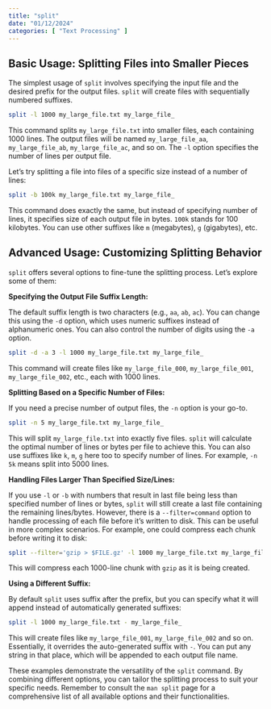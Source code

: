 ```yaml
---
title: "split"
date: "01/12/2024"
categories: [ "Text Processing" ]
---
```

## Basic Usage: Splitting Files into Smaller Pieces

The simplest usage of `split` involves specifying the input file and the desired prefix for the output files.  `split` will create files with sequentially numbered suffixes.

```bash
split -l 1000 my_large_file.txt my_large_file_
```

This command splits `my_large_file.txt` into smaller files, each containing 1000 lines.  The output files will be named `my_large_file_aa`, `my_large_file_ab`, `my_large_file_ac`, and so on.  The `-l` option specifies the number of lines per output file.

Let's try splitting a file into files of a specific size instead of a number of lines:

```bash
split -b 100k my_large_file.txt my_large_file_
```

This command does exactly the same, but instead of specifying number of lines, it specifies size of each output file in bytes. `100k` stands for 100 kilobytes. You can use other suffixes like `m` (megabytes), `g` (gigabytes), etc.


## Advanced Usage: Customizing Splitting Behavior

`split` offers several options to fine-tune the splitting process. Let's explore some of them:

**Specifying the Output File Suffix Length:**

The default suffix length is two characters (e.g., `aa`, `ab`, `ac`). You can change this using the `-d` option, which uses numeric suffixes instead of alphanumeric ones.  You can also control the number of digits using the `-a` option.

```bash
split -d -a 3 -l 1000 my_large_file.txt my_large_file_
```

This command will create files like `my_large_file_000`, `my_large_file_001`, `my_large_file_002`, etc., each with 1000 lines.


**Splitting Based on a Specific Number of Files:**

If you need a precise number of output files, the `-n` option is your go-to.

```bash
split -n 5 my_large_file.txt my_large_file_
```

This will split `my_large_file.txt` into exactly five files.  `split` will calculate the optimal number of lines or bytes per file to achieve this.  You can also use suffixes like `k`, `m`, `g` here too to specify number of lines. For example, `-n 5k` means split into 5000 lines.


**Handling Files Larger Than Specified Size/Lines:**

If you use `-l` or `-b` with numbers that result in last file being less than specified number of lines or bytes, `split` will still create a last file containing the remaining lines/bytes.  However, there is a `--filter=command` option to handle processing of each file before it's written to disk. This can be useful in more complex scenarios. For example, one could compress each chunk before writing it to disk:

```bash
split --filter='gzip > $FILE.gz' -l 1000 my_large_file.txt my_large_file_
```

This will compress each 1000-line chunk with `gzip` as it is being created.


**Using a Different Suffix:**

By default `split` uses suffix after the prefix, but you can specify what it will append instead of automatically generated suffixes:

```bash
split -l 1000 my_large_file.txt - my_large_file_
```

This will create files like `my_large_file_001`, `my_large_file_002` and so on.  Essentially, it overrides the auto-generated suffix with `-`.  You can put any string in that place, which will be appended to each output file name.


These examples demonstrate the versatility of the `split` command. By combining different options, you can tailor the splitting process to suit your specific needs. Remember to consult the `man split` page for a comprehensive list of all available options and their functionalities.

